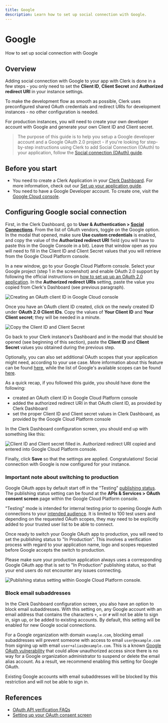 ---
title: Google
description: Learn how to set up social connection with Google.
---

# Google

How to set up social connection with Google

## Overview

Adding social connection with Google to your app with Clerk is done in a few steps - you only need to set the **Client ID**, **Client Secret** and **Authorized redirect URI** in your instance settings.

To make the development flow as smooth as possible, Clerk uses  preconfigured shared OAuth credentials and redirect URIs for development instances - no other configuration is needed.

For production instances, you will need to create your own developer account with Google and generate your own Client ID and Client secret.

> The purpose of this guide is to help you setup a Google developer account and a Google OAuth 2.0 project - if you're looking for step-by-step  instructions using Clerk to add Social Connection (OAuth) to your  application, follow the [Social connection (OAuth) guide](/docs/authentication/social-connections/oauth).

## Before you start

- You need to create a Clerk Application in your [Clerk Dashboard](https://dashboard.clerk.com/). For more information, check out our [Set up your application guide](/docs/quickstarts/setup-clerk).
- You need to have a Google Developer account. To create one, visit the [Google Cloud console](https://console.developers.google.com/).

## Configuring Google social connection

First, in the Clerk Dashboard, go to **User & Authentication > [Social Connections](https://dashboard.clerk.com/last-active?path=user-authentication/social-connections)**. From the list of OAuth vendors, toggle on the Google option. In the modal that opened, make sure **Use custom credentials** is enabled, and copy the value of the **Authorized redirect URI** field (you will have to paste this in the Google Console in a bit). Leave that window open as you will need to fill in the Client ID and Client Secret values that you will retrieve from the Google Cloud Platform console.

In a new window, go to your Google Cloud Platform console. Select your Google project (step 1 in the screenshot) and enable OAuth 2.0 support by following the official instructions on [how to set up up an OAuth 2.0 application](https://support.google.com/cloud/answer/6158849?hl=en). In the **Authorized redirect URIs** setting, paste the value you copied from Clerk's Dashboard (see previous paragraph).

![Creating an OAuth client ID in Google Cloud console](/docs/images/authentication-providers/google/700f6f127f579f46032602391223bb42bd807b06-1696x992.png)

Once you have an OAuth client ID created, click on the newly created ID under **OAuth 2.0 Client IDs**. Copy the values of **Your Client ID** and **Your Client secret**; they will be needed in a minute.

![Copy the Client ID and Client Secret](/docs/images/authentication-providers/google/097b6afe678dc7c07efe5e6fc5ca78b46a002ee5-1696x992.png)

Go back to your Clerk instance's Dashboard and in the modal that should be opened (see beginning of this section), paste the **Client ID** and **Client Secret** values you obtained during the previous step.

Optionally, you can also set additional OAuth scopes that your application might need, according to your use case. More information about this feature can be found [here](https://clerk.com/docs/how-to/social-login-oauth), while the list of Google's available scopes can be found [here](https://developers.google.com/identity/protocols/oauth2/scopes).

As a quick recap, if you followed this guide, you should have done the following:

- created an OAuth client ID in Google Cloud Platform console
- added the authorized redirect URI in that OAuth client ID, as provided by Clerk Dashboard
- set the proper Client ID and Client secret values in Clerk Dashboard, as provided by the Google Cloud Platform console

In the Clerk Dashboard configuration screen, you should end up with something like this:

![Client ID and Client secret filled in. Authorized redirect URI copied and entered into Google Cloud Platform console.](/docs/images/authentication-providers/google/8bf67be45ecccaf962a881fb09a61ed810e818cf-563x869.png)

Finally, click **Save** so that the settings are applied. Congratulations! Social connection with Google is now configured for your instance.

### Important note about switching to production

Google OAuth apps by default start off in the "Testing" [publishing status](https://support.google.com/cloud/answer/10311615#publishing-status).
The publishing status setting can be found at the **APIs & Services > OAuth consent screen** page within the Google Cloud Platform console.

"Testing" mode is intended for internal testing prior to opening Google Auth connections to your [intended audience](https://support.google.com/cloud/answer/10311615#user-type).
It is limited to 100 test users and depending on the requested OAuth scopes, they may need to be explicitly added to your trusted user list to be able to connect.

Once ready to switch your Google OAuth app to production, you will need to set the publishing status to "In Production".
This involves a verification process with regard to your application name, logo and scopes requested before Google accepts the switch to production.

Please make sure your production application always uses a corresponding Google OAuth app that is set to "In Production" publishing status, so that your end users do not encounter any issues connecting.

![Publishing status setting within Google Cloud Platform console.](/docs/images/authentication-providers/google/oauth_google_consent_screen.png)

### Block email subaddresses

<Images
  width={3024}
  height={1652}
  src="/docs/images/authentication-providers/google/google-block-email-subaddresses.webp"
  alt="Block email subaddresses enabled for Google social connection."
/>

In the Clerk Dashboard configuration screen, you also have an option to block email subaddresses. With this setting on, any Google account with an email address that contains the characters `+`, `=` or `#` will not be able to sign in, sign up, or be added to existing accounts. By default, this setting will be enabled for new Google social connections. 

For a Google organization with domain `example.com`, blocking email subaddresses will prevent someone with access to email `user@example.com` from signing up with email `user+alias@example.com`. This is a known [Google OAuth vulnerability](https://trufflesecurity.com/blog/google-oauth-is-broken-sort-of/) that could allow unauthorized access since there is no way for a Google organization administrator to suspend or delete the email alias account. As a result, we recommend enabling this setting for Google OAuth.

<Callout type="info">
  Existing Google accounts with email subaddresses will be blocked by this restriction and will not be able to sign in.
</Callout>

## References

- [OAuth API verification FAQs](https://support.google.com/cloud/answer/9110914#)
- [Setting up your OAuth consent screen](https://support.google.com/cloud/answer/10311615)
